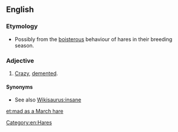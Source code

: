==English==
{{wikipedia}}

===Etymology===
* Possibly from the [[boisterous]] behaviour of hares in their breeding season.

===Adjective===
{{en-adj|-}}

# {{lb|en|simile|colloquial}} [[crazy|Crazy]], [[demented]].

====Synonyms====
* See also [[Wikisaurus:insane]]

[[Category:en:Hares]]

[[et:mad as a March hare]]